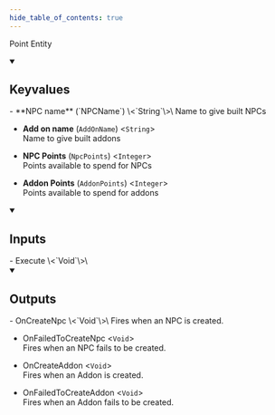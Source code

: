 ```yaml
---
hide_table_of_contents: true
---
```


<!---
!!!!!!
THIS PAGE IS AUTOGENERATED FROM GAME FGD DEFINITIONS!
DO NOT EDIT MANUALLY!
!!!!!!

In order to make edits, you can make an annotation file in /fgd_dump_overrides
-->


Point Entity



<details open>
<summary><h2>Keyvalues</h2></summary>
- **NPC name** (`NPCName`) \<`String`\>\
Name to give built NPCs

- **Add on name** (`AddOnName`) \<`String`\>\
Name to give built addons

- **NPC Points** (`NpcPoints`) \<`Integer`\>\
Points available to spend for NPCs

- **Addon Points** (`AddonPoints`) \<`Integer`\>\
Points available to spend for addons


 </details>
<details open>
<summary><h2>Inputs</h2></summary>
- Execute \<`Void`\>\



 </details>
<details open>
<summary><h2>Outputs</h2></summary>
- OnCreateNpc \<`Void`\>\
Fires when an NPC is created.

- OnFailedToCreateNpc \<`Void`\>\
Fires when an NPC fails to be created.

- OnCreateAddon \<`Void`\>\
Fires when an Addon is created.

- OnFailedToCreateAddon \<`Void`\>\
Fires when an Addon fails to be created.


 </details>